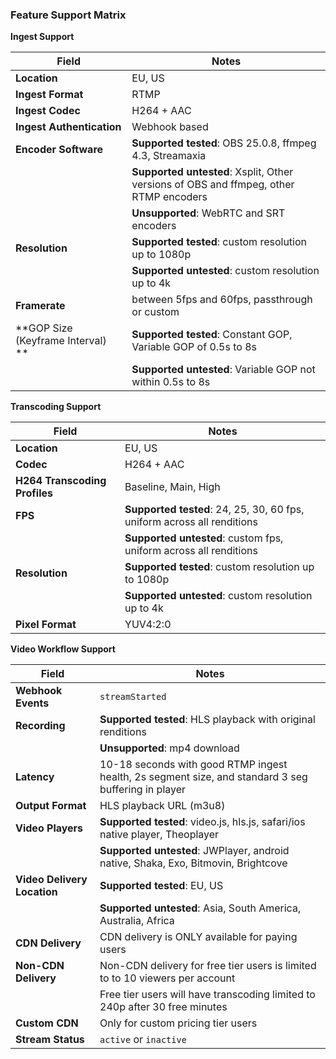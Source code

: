 
<DocsLayout>

### Feature Support Matrix

**Ingest Support**

| Field   |  Notes      
|----------| - | 
| **Location** | EU, US |
| **Ingest Format** | RTMP |
| **Ingest Codec** | H264 + AAC |
| **Ingest Authentication** | Webhook based |
| **Encoder Software** | **Supported tested**: OBS 25.0.8, ffmpeg 4.3, Streamaxia|
|  | **Supported untested**: Xsplit, Other versions of OBS and ffmpeg, other RTMP encoders|
|  | **Unsupported**: WebRTC and SRT encoders |
| **Resolution** | **Supported tested**: custom resolution up to 1080p |
| | **Supported untested**: custom resolution up to 4k|
| **Framerate** | between 5fps and 60fps, passthrough or custom |
| **GOP Size (Keyframe Interval) ** | **Supported tested**: Constant GOP, Variable GOP of 0.5s to 8s |
| | **Supported untested**: Variable GOP not within 0.5s to 8s |

**Transcoding Support**

| Field   |  Notes      
|----------| - | 
| **Location** | EU, US |
| **Codec** | H264 + AAC |
| **H264 Transcoding Profiles** | Baseline, Main, High |
| **FPS** | **Supported tested**: 24, 25, 30, 60 fps, uniform across all renditions |
| | **Supported untested**: custom fps, uniform across all renditions |
| **Resolution** | **Supported tested**: custom resolution up to 1080p |
| | **Supported untested**: custom resolution up to 4k|
| **Pixel Format** | YUV4:2:0 |


**Video Workflow Support**

| Field   |  Notes      
|----------| - | 
| **Webhook Events** | `streamStarted` |
| **Recording** | **Supported tested**: HLS playback with original renditions |
| | **Unsupported**: mp4 download |
| **Latency** | 10-18 seconds with good RTMP ingest health, 2s segment size, and standard 3 seg buffering in player |
| **Output Format** | HLS playback URL (m3u8) |
| **Video Players** | **Supported tested**: video.js, hls.js, safari/ios native player, Theoplayer |
| | **Supported untested**: JWPlayer, android native, Shaka, Exo, Bitmovin, Brightcove |
| **Video Delivery Location** | **Supported tested**: EU, US |
| | **Supported untested**: Asia, South America, Australia, Africa |
| **CDN Delivery** | CDN delivery is ONLY available for paying users |
| **Non-CDN Delivery** | Non-CDN delivery for free tier users is limited to to 10 viewers per account |
| | Free tier users will have transcoding limited to 240p after 30 free minutes |
| **Custom CDN** | Only for custom pricing tier users |
| **Stream Status** | `active` or `inactive` |

</DocsLayout>